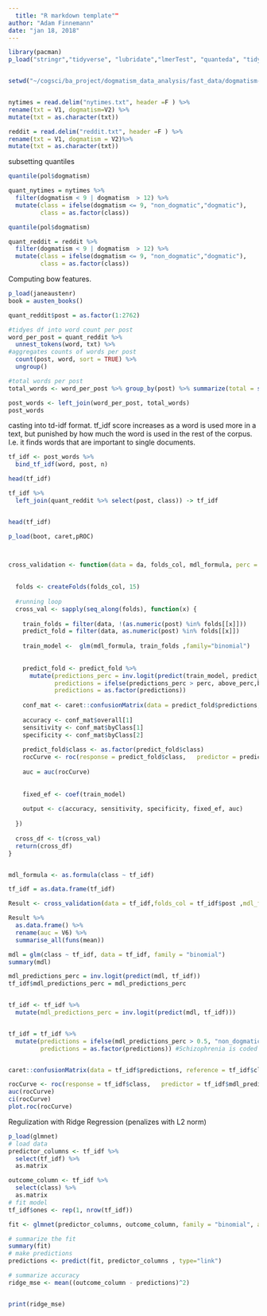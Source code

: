 ```yaml
---
  title: "R markdown template""
author: "Adam Finnemann"
date: "jan 18, 2018"
---
```


```r

library(pacman)
p_load("stringr","tidyverse", "lubridate","lmerTest", "quanteda", "tidytext")


setwd("~/cogsci/ba_project/dogmatism_data_analysis/fast_data/dogmatism-master/data")


nytimes = read.delim("nytimes.txt", header =F ) %>% 
rename(txt = V1, dogmatism=V2) %>% 
mutate(txt = as.character(txt))

reddit = read.delim("reddit.txt", header =F ) %>% 
rename(txt = V1, dogmatism = V2)%>% 
mutate(txt = as.character(txt))
```

subsetting quantiles
```r
quantile(pol$dogmatism)

quant_nytimes = nytimes %>% 
  filter(dogmatism < 9 | dogmatism  > 12) %>% 
  mutate(class = ifelse(dogmatism <= 9, "non_dogmatic","dogmatic"),
         class = as.factor(class))


```

```r
quantile(pol$dogmatism)

quant_reddit = reddit %>% 
  filter(dogmatism < 9 | dogmatism  > 12) %>% 
  mutate(class = ifelse(dogmatism <= 9, "non_dogmatic","dogmatic"),
         class = as.factor(class))

```

Computing bow features.

```r
p_load(janeaustenr)
book = austen_books()

quant_reddit$post = as.factor(1:2762)

#tidyes df into word count per post
word_per_post = quant_reddit %>% 
  unnest_tokens(word, txt) %>% 
#aggregates counts of words per post
  count(post, word, sort = TRUE) %>%
  ungroup()

#total words per post
total_words <- word_per_post %>% group_by(post) %>% summarize(total = sum(n))

post_words <- left_join(word_per_post, total_words)
post_words


```
casting into td-idf format. tf_idf score increases as a word is used more in a text, but punished by how much the word is used in the rest of the corpus. I.e. it finds words that are important to single documents.
```r
tf_idf <- post_words %>%
  bind_tf_idf(word, post, n)

head(tf_idf)
```
```r
tf_idf %>% 
  left_join(quant_reddit %>% select(post, class)) -> tf_idf


head(tf_idf)
```

```r
p_load(boot, caret,pROC)



cross_validation <- function(data = da, folds_col, mdl_formula, perc = 0.5, above_perc, below_perc, positive){ 
  
  
  folds <- createFolds(folds_col, 15)
  
  #running loop
  cross_val <- sapply(seq_along(folds), function(x) {
    
    train_folds = filter(data, !(as.numeric(post) %in% folds[[x]]))
    predict_fold = filter(data, as.numeric(post) %in% folds[[x]])
    
    train_model <-  glm(mdl_formula, train_folds ,family="binomial")
    
    
    predict_fold <- predict_fold %>% 
      mutate(predictions_perc = inv.logit(predict(train_model, predict_fold, allow.new.levels = T)),
             predictions = ifelse(predictions_perc > perc, above_perc,below_perc),
             predictions = as.factor(predictions))
    
    conf_mat <- caret::confusionMatrix(data = predict_fold$predictions, reference = predict_fold$class, positive = positive) 
    
    accuracy <- conf_mat$overall[1]
    sensitivity <- conf_mat$byClass[1]
    specificity <- conf_mat$byClass[2]
    
    predict_fold$class <- as.factor(predict_fold$class)
    rocCurve <- roc(response = predict_fold$class,   predictor = predict_fold$predictions_perc)
    
    auc = auc(rocCurve) 
    
    
    fixed_ef <- coef(train_model) 
    
    output <- c(accuracy, sensitivity, specificity, fixed_ef, auc)
    
  })
  
  cross_df <- t(cross_val)
  return(cross_df)
}


mdl_formula <- as.formula(class ~ tf_idf)

tf_idf = as.data.frame(tf_idf)

Result <- cross_validation(data = tf_idf,folds_col = tf_idf$post ,mdl_formula = mdl_formula,perc = 0.5,above_perc = "non_dogmatic", below_perc = "dogmatic", positive = "dogmatic")

Result %>% 
  as.data.frame() %>% 
  rename(auc = V6) %>% 
  summarise_all(funs(mean))

```


```r

mdl = glm(class ~ tf_idf, data = tf_idf, family = "binomial")
summary(mdl)
```

```r
mdl_predictions_perc = inv.logit(predict(mdl, tf_idf))
tf_idf$mdl_predictions_perc = mdl_predictions_perc


tf_idf <- tf_idf %>% 
  mutate(mdl_predictions_perc = inv.logit(predict(mdl, tf_idf)))


tf_idf = tf_idf %>% 
  mutate(predictions = ifelse(mdl_predictions_perc > 0.5, "non_dogmatic","dogmatic"),
         predictions = as.factor(predictions)) #Schizophrenia is coded as 1


caret::confusionMatrix(data = tf_idf$predictions, reference = tf_idf$class, positive = "dogmatic") 

rocCurve <- roc(response = tf_idf$class,   predictor = tf_idf$mdl_predictions_perc) 
auc(rocCurve) 
ci(rocCurve) 
plot.roc(rocCurve)

```
Regulization with Ridge Regression (penalizes with L2 norm)
```r
p_load(glmnet)
# load data
predictor_columns <- tf_idf %>% 
  select(tf_idf) %>%  
  as.matrix

outcome_column <- tf_idf %>% 
  select(class) %>%
  as.matrix
# fit model
tf_idf$ones <- rep(1, nrow(tf_idf))

fit <- glmnet(predictor_columns, outcome_column, family = "binomial", alpha=0, lambda=0.001)

# summarize the fit
summary(fit)
# make predictions
predictions <- predict(fit, predictor_columns , type="link")

# summarize accuracy
ridge_mse <- mean((outcome_column - predictions)^2)


print(ridge_mse)


```
